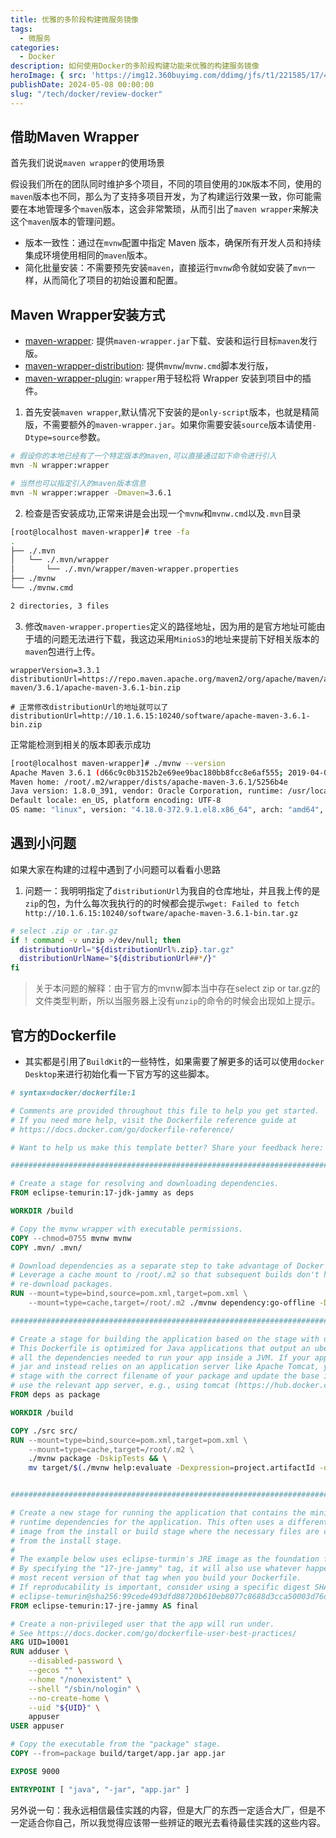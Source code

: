 ```yaml
---
title: 优雅的多阶段构建微服务镜像
tags:
  - 微服务
categories:
  - Docker
description: 如何使用Docker的多阶段构建功能来优雅的构建服务镜像
heroImage: { src: 'https://img12.360buyimg.com/ddimg/jfs/t1/221585/17/40296/38910/663b8f0aF38d1916d/5d09c604af566108.jpg', inferSize: true }
publishDate: 2024-05-08 00:00:00
slug: "/tech/docker/review-docker"
---
```


## 借助Maven Wrapper

首先我们说说`maven wrapper`的使用场景

假设我们所在的团队同时维护多个项目，不同的项目使用的`JDK`版本不同，使用的`maven`版本也不同，那么为了支持多项目开发，为了构建运行效果一致，你可能需要在本地管理多个`maven`版本，这会非常繁琐，从而引出了`maven wrapper`来解决这个`maven`版本的管理问题。

- 版本一致性：通过在`mvnw`配置中指定 Maven 版本，确保所有开发人员和持续集成环境使用相同的`maven`版本。
- 简化批量安装：不需要预先安装`maven`，直接运行`mvnw`命令就如安装了`mvn`一样，从而简化了项目的初始设置和配置。

## Maven Wrapper安装方式

- [maven-wrapper](https://maven.apache.org/wrapper/maven-wrapper/): 提供`maven-wrapper.jar`下载、安装和运行目标`maven`发行版。
- [maven-wrapper-distribution](https://maven.apache.org/wrapper/maven-wrapper-distribution/): 提供`mvnw`/`mvnw.cmd`脚本发行版，
- [maven-wrapper-plugin](https://maven.apache.org/wrapper/maven-wrapper-plugin/): `wrapper`用于轻松将 Wrapper 安装到项目中的插件。

1. 首先安装`maven wrapper`,默认情况下安装的是`only-script`版本，也就是精简版，不需要额外的`maven-wrapper.jar`。如果你需要安装`source`版本请使用`-Dtype=source`参数。

```bash
# 假设你的本地已经有了一个特定版本的maven,可以直接通过如下命令进行引入
mvn -N wrapper:wrapper

# 当然也可以指定引入的maven版本信息
mvn -N wrapper:wrapper -Dmaven=3.6.1
```

2. 检查是否安装成功,正常来讲是会出现一个`mvnw`和`mvnw.cmd`以及`.mvn`目录

```bash
[root@localhost maven-wrapper]# tree -fa
.
├── ./.mvn
│   └── ./.mvn/wrapper
│       └── ./.mvn/wrapper/maven-wrapper.properties
├── ./mvnw
└── ./mvnw.cmd

2 directories, 3 files
```

3. 修改`maven-wrapper.properties`定义的路径地址，因为用的是官方地址可能由于墙的问题无法进行下载，我这边采用`MinioS3`的地址来提前下好相关版本的`maven`包进行上传。

```properties
wrapperVersion=3.3.1
distributionUrl=https://repo.maven.apache.org/maven2/org/apache/maven/apache-maven/3.6.1/apache-maven-3.6.1-bin.zip

# 正常修改distributionUrl的地址就可以了
distributionUrl=http://10.1.6.15:10240/software/apache-maven-3.6.1-bin.zip
```

正常能检测到相关的版本即表示成功

```bash
[root@localhost maven-wrapper]# ./mvnw --version
Apache Maven 3.6.1 (d66c9c0b3152b2e69ee9bac180bb8fcc8e6af555; 2019-04-05T03:00:29+08:00)
Maven home: /root/.m2/wrapper/dists/apache-maven-3.6.1/5256b4e
Java version: 1.8.0_391, vendor: Oracle Corporation, runtime: /usr/local/java/jre
Default locale: en_US, platform encoding: UTF-8
OS name: "linux", version: "4.18.0-372.9.1.el8.x86_64", arch: "amd64", family: "unix"
```

## 遇到小问题

如果大家在构建的过程中遇到了小问题可以看看小思路

1. 问题一：我明明指定了`distributionUrl`为我自的仓库地址，并且我上传的是`zip`的包，为什么每次我执行的的时候都会提示`wget: Failed to fetch http://10.1.6.15:10240/software/apache-maven-3.6.1-bin.tar.gz`

```bash
# select .zip or .tar.gz
if ! command -v unzip >/dev/null; then
  distributionUrl="${distributionUrl%.zip}.tar.gz"
  distributionUrlName="${distributionUrl##*/}"
fi
```

> 关于本问题的解释：由于官方的mvnw脚本当中存在select zip or tar.gz的文件类型判断，所以当服务器上没有`unzip`的命令的时候会出现如上提示。

## 官方的Dockerfile

- 其实都是引用了`BuildKit`的一些特性，如果需要了解更多的话可以使用`docker Desktop`来进行初始化看一下官方写的这些脚本。

```dockerfile
# syntax=docker/dockerfile:1

# Comments are provided throughout this file to help you get started.
# If you need more help, visit the Dockerfile reference guide at
# https://docs.docker.com/go/dockerfile-reference/

# Want to help us make this template better? Share your feedback here: https://forms.gle/ybq9Krt8jtBL3iCk7

################################################################################

# Create a stage for resolving and downloading dependencies.
FROM eclipse-temurin:17-jdk-jammy as deps

WORKDIR /build

# Copy the mvnw wrapper with executable permissions.
COPY --chmod=0755 mvnw mvnw
COPY .mvn/ .mvn/

# Download dependencies as a separate step to take advantage of Docker's caching.
# Leverage a cache mount to /root/.m2 so that subsequent builds don't have to
# re-download packages.
RUN --mount=type=bind,source=pom.xml,target=pom.xml \
    --mount=type=cache,target=/root/.m2 ./mvnw dependency:go-offline -DskipTests

################################################################################

# Create a stage for building the application based on the stage with downloaded dependencies.
# This Dockerfile is optimized for Java applications that output an uber jar, which includes
# all the dependencies needed to run your app inside a JVM. If your app doesn't output an uber
# jar and instead relies on an application server like Apache Tomcat, you'll need to update this
# stage with the correct filename of your package and update the base image of the "final" stage
# use the relevant app server, e.g., using tomcat (https://hub.docker.com/_/tomcat/) as a base image.
FROM deps as package

WORKDIR /build

COPY ./src src/
RUN --mount=type=bind,source=pom.xml,target=pom.xml \
    --mount=type=cache,target=/root/.m2 \
    ./mvnw package -DskipTests && \
    mv target/$(./mvnw help:evaluate -Dexpression=project.artifactId -q -DforceStdout)-$(./mvnw help:evaluate -Dexpression=project.version -q -DforceStdout).jar target/app.jar


################################################################################

# Create a new stage for running the application that contains the minimal
# runtime dependencies for the application. This often uses a different base
# image from the install or build stage where the necessary files are copied
# from the install stage.
#
# The example below uses eclipse-turmin's JRE image as the foundation for running the app.
# By specifying the "17-jre-jammy" tag, it will also use whatever happens to be the
# most recent version of that tag when you build your Dockerfile.
# If reproducability is important, consider using a specific digest SHA, like
# eclipse-temurin@sha256:99cede493dfd88720b610eb8077c8688d3cca50003d76d1d539b0efc8cca72b4.
FROM eclipse-temurin:17-jre-jammy AS final

# Create a non-privileged user that the app will run under.
# See https://docs.docker.com/go/dockerfile-user-best-practices/
ARG UID=10001
RUN adduser \
    --disabled-password \
    --gecos "" \
    --home "/nonexistent" \
    --shell "/sbin/nologin" \
    --no-create-home \
    --uid "${UID}" \
    appuser
USER appuser

# Copy the executable from the "package" stage.
COPY --from=package build/target/app.jar app.jar

EXPOSE 9000

ENTRYPOINT [ "java", "-jar", "app.jar" ]
```


<Aside title="温馨提示">另外说一句：我永远相信最佳实践的内容，但是大厂的东西一定适合大厂，但是不一定适合你自己，所以我觉得应该带一些辨证的眼光去看待最佳实践的这些内容。</Aside>